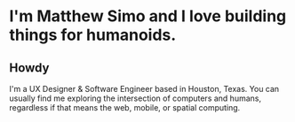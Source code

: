 # I'm Matthew Simo and I love building things for humanoids.

## Howdy

I'm a UX Designer & Software Engineer based in Houston, Texas. You can usually find me exploring the intersection of computers and humans, regardless if that means the web, mobile, or spatial computing.
